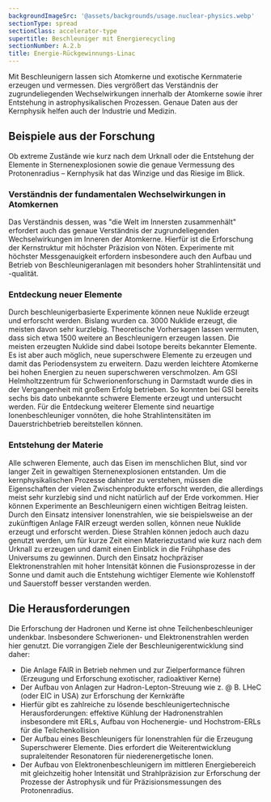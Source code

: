 ```yaml
---
backgroundImageSrc: '@assets/backgrounds/usage.nuclear-physics.webp'
sectionType: spread
sectionClass: accelerator-type
supertitle: Beschleuniger mit Energierecycling
sectionNumber: A.2.b
title: Energie-Rückgewinnungs-Linac
---
```




<div class="spread--left spread-area--intro">

Mit Beschleunigern lassen sich Atomkerne und exotische Kernmaterie erzeugen und vermessen. Dies vergrößert das Verständnis der zugrundeliegenden Wechselwirkungen innerhalb der Atomkerne sowie ihrer Entstehung in astrophysikalischen Prozessen. Genaue Daten aus der Kernphysik helfen auch der Industrie und Medizin.

</div>

<div class="spread--left spread-area--c-3_3">

## Beispiele aus der Forschung

Ob extreme Zustände wie kurz nach dem Urknall oder die Entstehung der Elemente in Sternenexplosionen sowie die genaue Vermessung des Protonenradius – Kernphysik hat das Winzige und das Riesige im Blick.

### Verständnis der fundamentalen Wechselwirkungen in Atomkernen

Das Verständnis dessen, was "die Welt im Innersten zusammenhält" erfordert auch das genaue Verständnis der zugrundeliegenden Wechselwirkungen im Inneren der Atomkerne. Hierfür ist die Erforschung der Kernstruktur mit höchster Präzision von Nöten. Experimente mit höchster Messgenauigkeit erfordern insbesondere auch den Aufbau und Betrieb von Beschleunigeranlagen mit besonders hoher Strahlintensität und -qualität.

### Entdeckung neuer Elemente

Durch beschleunigerbasierte Experimente können neue Nuklide erzeugt und erforscht werden. Bislang wurden ca. 3000 Nuklide erzeugt, die meisten davon sehr kurzlebig. Theoretische Vorhersagen lassen vermuten, dass sich etwa 1500 weitere an Beschleunigern erzeugen lassen. Die meisten erzeugten Nuklide sind dabei Isotope bereits bekannter Elemente. Es ist aber auch möglich, neue superschwere Elemente zu erzeugen und damit das Periodensystem zu erweitern. Dazu werden leichtere Atomkerne bei hohen Energien zu neuen superschweren verschmolzen. Am GSI Helmholtzzentrum für Schwerionenforschung in Darmstadt wurde dies in der Vergangenheit mit großem Erfolg betrieben. So konnten bei GSI bereits sechs bis dato unbekannte schwere Elemente erzeugt und untersucht werden. Für die Entdeckung weiterer Elemente sind neuartige Ionenbeschleuniger vonnöten, die hohe Strahlintensitäten im Dauerstrichbetrieb bereitstellen können.

</div>

<div class="spread--right spread-area--c-1_3">

### Entstehung der Materie

Alle schweren Elemente, auch das Eisen im menschlichen Blut, sind vor langer Zeit in gewaltigen Sternenexplosionen entstanden. Um die kernphysikalischen Prozesse dahinter zu verstehen, müssen die Eigenschaften der vielen Zwischenprodukte erforscht werden, die allerdings meist sehr kurzlebig sind und nicht natürlich auf der Erde vorkommen. Hier können Experimente an Beschleunigern einen wichtigen Beitrag leisten. Durch den Einsatz intensiver Ionenstrahlen, wie sie beispielsweise an der zukünftigen Anlage FAIR erzeugt werden sollen, können neue Nuklide erzeugt und erforscht werden. Diese Strahlen können jedoch auch dazu genutzt werden, um für kurze Zeit einen Materiezustand wie kurz nach dem Urknall zu erzeugen und damit einen Einblick in die Frühphase des Universums zu gewinnen. Durch den Einsatz hochpräziser Elektronenstrahlen mit hoher Intensität können die Fusionsprozesse in der Sonne und damit auch die Entstehung wichtiger Elemente wie Kohlenstoff und Sauerstoff besser verstanden werden.

</div>


<div class="spread--right spread-area--c-2_3">

## Die Herausforderungen

Die Erforschung der Hadronen und Kerne ist ohne Teilchenbeschleuniger undenkbar. Insbesondere Schwerionen- und Elektronenstrahlen werden hier genutzt. Die vorrangigen Ziele der Beschleunigerentwicklung sind daher:

- Die Anlage FAIR in Betrieb nehmen und zur Zielperformance führen (Erzeugung und Erforschung exotischer, radioaktiver Kerne)
- Der Aufbau von Anlagen zur Hadron-Lepton-Streuung wie z. @ B. LHeC (oder EIC in USA) zur Erforschung der Kernkräfte
- Hierfür gibt es zahlreiche zu lösende beschleunigertechnische Herausforderungen: effektive Kühlung der Hadronenstrahlen insbesondere mit ERLs, Aufbau von Hochenergie- und Hochstrom-ERLs für die Teilchenkollision
- Der Aufbau eines Beschleunigers für Ionenstrahlen für die Erzeugung Superschwerer Elemente. Dies erfordert die Weiterentwicklung supraleitender Resonatoren für niederenergetische Ionen.
- Der Aufbau von Elektronenbeschleunigern im mittleren Energiebereich mit gleichzeitig hoher Intensität und Strahlpräzision zur Erforschung der Prozesse der Astrophysik und für Präzisionsmessungen des Protonenradius.

</div>
